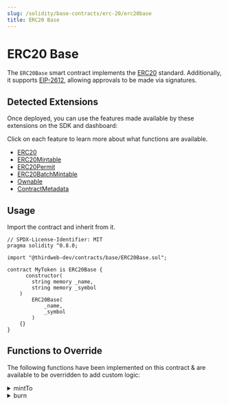 ```yaml
---
slug: /solidity/base-contracts/erc-20/erc20base
title: ERC20 Base
---
```



# ERC20 Base

The `ERC20Base` smart contract implements the [ERC20](https://eips.ethereum.org/EIPS/eip-20) standard.
Additionally, it supports [EIP-2612](https://eips.ethereum.org/EIPS/eip-2612), allowing approvals to be made via signatures.

<ViewContractCodeButton
  link="https://github.com/thirdweb-dev/contracts/blob/main/contracts/base/ERC20Base.sol"
  name="ERC20Base"
/>

## Detected Extensions

Once deployed, you can use the features made available by these extensions on the SDK and dashboard:

Click on each feature to learn more about what functions are available.

- [ERC20](solidity/extensions)
- [ERC20Mintable](/solidity/extensions/erc20mintable)
- [ERC20Permit](/solidity/extensions/erc20Permit)
- [ERC20BatchMintable](/solidity/extensions/erc20batchmintable)
- [Ownable](/solidity/extensions/ownable)
- [ContractMetadata](solidity/extensions/contractmetadata)

## Usage

Import the contract and inherit from it.

```solidity
// SPDX-License-Identifier: MIT
pragma solidity ^0.8.0;

import "@thirdweb-dev/contracts/base/ERC20Base.sol";

contract MyToken is ERC20Base {
	  constructor(
        string memory _name,
        string memory _symbol
    )
        ERC20Base(
            _name,
            _symbol
        )
    {}
}
```

## Functions to Override

The following functions have been implemented on this contract & are available to be overridden to add custom logic:

<details>
<summary>mintTo</summary>
<div>

```solidity
    /**
     *  @notice          Lets an authorized address mint tokens to a recipient.
     *  @dev             The logic in the `_canMint` function determines whether the caller is authorized to mint tokens.
     *
     *  @param _to       The recipient of the tokens to mint.
     *  @param _amount   Quantity of tokens to mint.
     */
    function mintTo(address _to, uint256 _amount) public virtual {
        require(_canMint(), "Not authorized to mint.");
        require(_amount != 0, "Minting zero tokens.");

        _mint(_to, _amount);
    }
```

</div>
</details>

<details>
<summary>burn</summary>
<div>

```solidity
    /**
     *  @notice          Lets an owner a given amount of their tokens.
     *  @dev             Caller should own the `_amount` of tokens.
     *
     *  @param _amount   The number of tokens to burn.
     */
    function burn(uint256 _amount) external virtual {
        require(balanceOf(msg.sender) >= _amount, "not enough balance");
        _burn(msg.sender, _amount);
    }
```

</div>
</details>
